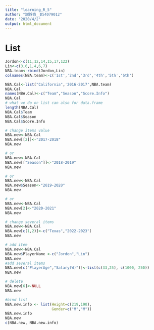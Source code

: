 ```yaml
---
title: "learning_R_5"
author: "謝錚奇＿D54079012"
date: "2020/4/2"
output: html_document
---
```


# List
```r
Jordon<-c(11,12,14,15,17,122)
Lin<-c(3,6,1,4,6,7)
NBA.team<-rbind(Jordon,Lin)
colnames(NBA.team)<-c('1st','2nd','3rd','4th','5th','6th')

NBA.Cal<-list("California",'2016-2017',NBA.team)
NBA.Cal
names(NBA.Cal)<-c("Team","Season","Score.Info")
NBA.Cal
# what we do on list can also for data.frame
length(NBA.Cal)
NBA.Cal$Team
NBA.Cal$Season
NBA.Cal$Score.Info
```


```r
# change items value
NBA.new<-NBA.Cal
NBA.new[[2]]<-"2017-2018"
NBA.new

# or
NBA.new<-NBA.Cal
NBA.new[["Season"]]<-"2018-2019"
NBA.new

# or
NBA.new<-NBA.Cal
NBA.new$Season<-"2019-2020"
NBA.new

# or
NBA.new<-NBA.Cal
NBA.new[2]<-"2020-2021"
NBA.new
```

```r
# change several items
NBA.new<-NBA.Cal
NBA.new[c(1,2)]<-c("Texas","2022-2023")
NBA.new
```

```r
# add item
NBA.new<-NBA.Cal
NBA.new$PlayerName <-c("Jordon","Lin")
NBA.new
#add several items
NBA.new[c("PlayerAge","Salary(W)")]<-list(c(33,25), c(1000, 250))
NBA.new

# delete
NBA.new[6]<-NULL
NBA.new
```

```r
#bind list
NBA.new.info <- list(Height=c(219,190),
                     Gender=c("M","M"))
NBA.new.info
NBA.new
c(NBA.new, NBA.new.info)
```


